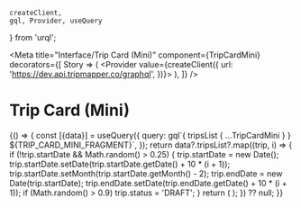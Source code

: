 	createClient,
	gql, Provider, useQuery
} from 'urql';

<Meta
	title="Interface/Trip Card (Mini)"
	component={TripCardMini}
	decorators={[
		Story => (
			<Provider value={createClient({ url: 'https://dev.api.tripmapper.co/graphql', })}>
				<Story />
			</Provider>
		),
	]}
/>

# Trip Card (Mini)

<Canvas>
	<Story name="Trip Card (Mini)">
		{() => {
			const [{data}] = useQuery({
				query: gql`{ tripsList { ...TripCardMini } } ${TRIP_CARD_MINI_FRAGMENT}`,
			});
			return data?.tripsList?.map((trip, i) => {
				if (!trip.startDate && Math.random() > 0.25) {
					trip.startDate = new Date();
					trip.startDate.setDate(trip.startDate.getDate() + 10 * (i + 1));
					trip.startDate.setMonth(trip.startDate.getMonth() - 2);
					trip.endDate = new Date(trip.startDate);
					trip.endDate.setDate(trip.endDate.getDate() + 10 * (i + 1));
					if (Math.random() > 0.9) trip.status = 'DRAFT';
				}
				return (
					<TripCardMini
						key={trip.id}
						{...trip}
					/>
				);
			}) ?? null;
		}}
	</Story>
</Canvas>

<ArgsTable of={TripCardMini} />
